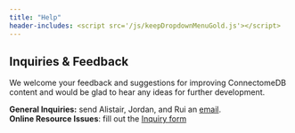 ```yaml
---
title: "Help"
header-includes: <script src='/js/keepDropdownMenuGold.js'></script>
---
```


## Inquiries & Feedback

We welcome your feedback and suggestions for improving ConnectomeDB content and would be glad to hear any ideas for further development.\

**General Inquiries:** send Alistair, Jordan, and Rui an [email](mailto:alistair.forrest@gmail.com; jordanr@yokohama-cu.ac.jp; rui.hou@research.uwa.edu.au).\
**Online Resource Issues**: fill out the [Inquiry form](https://forms.gle/m7k5vygRPdTRdaTh6){target="_blank"} 


